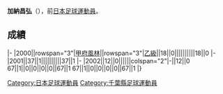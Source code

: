 {{Infobox football biography
|name=加納昌弘
|image=
|fullname=加納昌弘
|birth_date={{Birth date and age|1977|4|4}}
|cityofbirth=[[千葉縣|千葉縣]]
|countryofbirth=[[日本|日本]]
|position=[[後衛_(足球)|後衛]]
|currentclub=
|years=2000-2002
|clubs=[[甲府風林|甲府風林]]
|caps(goals)=
|nationalyears=
|nationalteam=
|nationalcaps(goals)=
}}
'''加納昌弘'''（{{Bd|1977年|4月4日||}}），前[[日本|日本]][[足球|足球]][[運動員|運動員]]。

==成績==
{{Football player club statistics 1|YYN}}
{{Football player club statistics 2|JPN|YYN}}
|-
|2000||rowspan="3"|[[甲府風林|甲府風林]]||rowspan="3"|[[日本職業足球乙級聯賽|乙級]]||18||0||||||||||18||0
|-
|2001||37||1||||||||||37||1
|-
|2002||12||0||||||colspan="2"|-||12||0
{{Football player club statistics 3|1|JPN}}67||1||0||0||0||0||67||1
{{Football player club statistics 5}}67||1||0||0||0||0||67||1
|}

{{Japan-sport-bio-stub}}
{{Soccer-player-stub}}
[[Category:日本足球運動員|Category:日本足球運動員]]
[[Category:千葉縣足球運動員|Category:千葉縣足球運動員]]